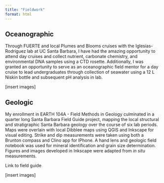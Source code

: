 ```yaml
---
title: "Fieldwork"
format: html
---
```


## Oceanographic
Through FUERTE and local Plumes and Blooms cruises with the Iglesias-Rodriguez lab at UC Santa Barbara, I have had the amazing opportunity to attend day cruises and collect nutrient, carbonate chemistry, and environmental DNA samples using a CTD rosette. Additionally, I was granted an opportunity to serve as an oceanographic field mentor for a day cruise to lead undergraduates through collection of seawater using a 12 L Niskin bottle and subsequent pH analysis in lab.

[insert images]

## Geologic
My enrollment in EARTH 104A - Field Methods in Geology culminated in a quarter long Santa Barbara Field Guide project, mapping the local structural and stratigraphic Santa Barbara geology over the course of six lab periods. Maps were overlain with local Dibblee maps using QGIS and Inkscape for visual editing. Strike and dip measurements were taken using both a Brunton compass and Clino app for IPhone. A hand lens and geologic field notebook was used for mineral identification and grain size determination. Figures and images developed in Inkscape were adapted from *in situ* measurements.

Link to field guide

[insert images]